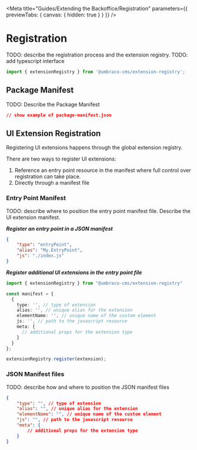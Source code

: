 
<Meta title="Guides/Extending the Backoffice/Registration" parameters={{ previewTabs: { canvas: { hidden: true } } }} />

# Registration

TODO: describe the registration process and the extension registry.
TODO: add typescript interface

```ts
import { extensionRegistry } from '@umbraco-cms/extension-registry';
```

## Package Manifest

TODO: Describe the Package Manifest

```json
// show example of package-manifest.json
```

## UI Extension Registration

Registering UI extensions happens through the global extension registry.

There are two ways to register UI extensions:

1. Reference an entry point resource in the manifest where full control over registration can take place.
2. Directly through a manifest file

### Entry Point Manifest

TODO: describe where to position the entry point manifest file. Describe the UI extension manifest.

**_Register an entry point in a JSON manifest_**

```json
{
	"type": "entryPoint",
	"alias": "My.EntryPoint",
	"js": "./index.js"
}
```

**_Register additional UI extensions in the entry point file_**

```ts
import { extensionRegistry } from "@umbraco-cms/extension-registry"

const manifest = {
  {
    type: '', // type of extension
    alias: '', // unique alias for the extension
    elementName: '', // unique name of the custom element
    js: '', // path to the javascript resource
    meta: {
      // additional props for the extension type
    }
  }
};

extensionRegistry.register(extension);
```

### JSON Manifest files

TODO: describe how and where to position the JSON manifest files

```json
{
	"type": "", // type of extension
	"alias": "", // unique alias for the extension
	"elementName": "", // unique name of the custom element
	"js": "", // path to the javascript resource
	"meta": {
		// additional props for the extension type
	}
}
```
